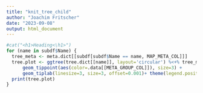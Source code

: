 ```yaml
---
title: "knit_tree_child"
author: "Joachim Fritscher"
date: "2023-09-08"
output: html_document
---
```



```r

#cat("<h1>Heading<\h1>")
for (name in subdf$Name) {
  tree_meta <- meta.dict[[subdf[subdf$Name == name, MAP_META_COL]]]
  tree.plot <- ggtree(tree.dict[[name]], layout='circular') %<+% tree_meta  +
      geom_tippoint(aes(color=.data[[META_GROUP_COL]]), size=3) +
      geom_tiplab(linesize=3, size=3, offset=0.001)+ theme(legend.position="None")
  print(tree.plot)
}
```
